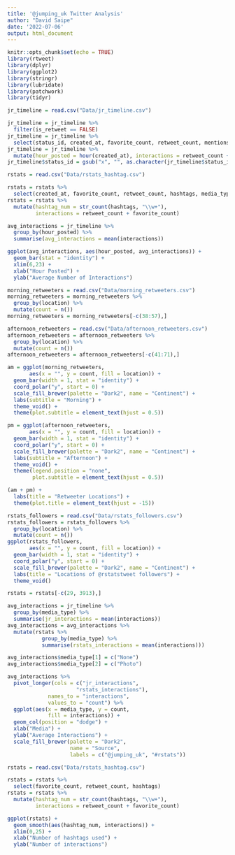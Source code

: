 ```yaml
---
title: '@jumping_uk Twitter Analysis'
author: "David Saipe"
date: '2022-07-06'
output: html_document
---
```


```r
knitr::opts_chunk$set(echo = TRUE)
library(rtweet)
library(dplyr)
library(ggplot2)
library(stringr)
library(lubridate)
library(patchwork)
library(tidyr)
```

```r
jr_timeline = read.csv("Data/jr_timeline.csv")

jr_timeline = jr_timeline %>%
  filter(is_retweet == FALSE)
jr_timeline = jr_timeline %>%
  select(status_id, created_at, favorite_count, retweet_count, mentions_screen_name, urls_url, hashtags, media_type)
jr_timeline = jr_timeline %>%
  mutate(hour_posted = hour(created_at), interactions = retweet_count + favorite_count)
jr_timeline$status_id = gsub("x", "", as.character(jr_timeline$status_id))
```

```r
rstats = read.csv("Data/rstats_hashtag.csv")

rstats = rstats %>%
  select(created_at, favorite_count, retweet_count, hashtags, media_type, urls_url, mentions_screen_name)
rstats = rstats %>%
  mutate(hashtag_num = str_count(hashtags, "\\w+"),
         interactions = retweet_count + favorite_count)

```

```r
avg_interactions = jr_timeline %>%
  group_by(hour_posted) %>%
  summarise(avg_interactions = mean(interactions))

ggplot(avg_interactions, aes(hour_posted, avg_interactions)) +
  geom_bar(stat = "identity") +
  xlim(6,23) +
  xlab("Hour Posted") + 
  ylab("Average Number of Interactions")

morning_retweeters = read.csv("Data/morning_retweeters.csv")
morning_retweeters = morning_retweeters %>%
  group_by(location) %>%
  mutate(count = n())
morning_retweeters = morning_retweeters[-c(38:57),]

afternoon_retweeters = read.csv("Data/afternoon_retweeters.csv")
afternoon_retweeters = afternoon_retweeters %>%
  group_by(location) %>%
  mutate(count = n())
afternoon_retweeters = afternoon_retweeters[-c(41:71),]

am = ggplot(morning_retweeters, 
       aes(x = "", y = count, fill = location)) +
  geom_bar(width = 1, stat = "identity") + 
  coord_polar("y", start = 0) +
  scale_fill_brewer(palette = "Dark2", name = "Continent") +
  labs(subtitle = "Morning") +
  theme_void() +
  theme(plot.subtitle = element_text(hjust = 0.5))

pm = ggplot(afternoon_retweeters, 
       aes(x = "", y = count, fill = location)) +
  geom_bar(width = 1, stat = "identity") + 
  coord_polar("y", start = 0) +
  scale_fill_brewer(palette = "Dark2", name = "Continent") +
  labs(subtitle = "Afternoon") +
  theme_void() +
  theme(legend.position = "none",
        plot.subtitle = element_text(hjust = 0.5)) 

(am + pm) +
  labs(title = "Retweeter Locations") +
  theme(plot.title = element_text(hjust = -15))

rstats_followers = read.csv("Data/rstats_followers.csv")
rstats_followers = rstats_followers %>%
  group_by(location) %>%
  mutate(count = n())
ggplot(rstats_followers, 
       aes(x = "", y = count, fill = location)) +
  geom_bar(width = 1, stat = "identity") + 
  coord_polar("y", start = 0) +
  scale_fill_brewer(palette = "Dark2", name = "Continent") +
  labs(title = "Locations of @rstatstweet followers") +
  theme_void() 
```

```r
rstats = rstats[-c(29, 3913),]

avg_interactions = jr_timeline %>%
  group_by(media_type) %>%
  summarise(jr_interactions = mean(interactions))
avg_interactions = avg_interactions %>%
  mutate(rstats %>%
           group_by(media_type) %>%
           summarise(rstats_interactions = mean(interactions)))

avg_interactions$media_type[1] = c("None")
avg_interactions$media_type[2] = c("Photo")

avg_interactions %>%
  pivot_longer(cols = c("jr_interactions",
                      "rstats_interactions"),
             names_to = "interactions",
             values_to = "count") %>%
  ggplot(aes(x = media_type, y = count, 
             fill = interactions)) +
  geom_col(position = "dodge") +
  xlab("Media") +
  ylab("Average Interactions") + 
  scale_fill_brewer(palette = "Dark2", 
                    name = "Source",
                    labels = c("@jumping_uk", "#rstats"))


```

```r
rstats = read.csv("Data/rstats_hashtag.csv")

rstats = rstats %>%
  select(favorite_count, retweet_count, hashtags)
rstats = rstats %>%
  mutate(hashtag_num = str_count(hashtags, "\\w+"),
         interactions = retweet_count + favorite_count)

ggplot(rstats) +
  geom_smooth(aes(hashtag_num, interactions)) +
  xlim(0,25) +
  xlab("Number of hashtags used") + 
  ylab("Number of interactions")
  
```








